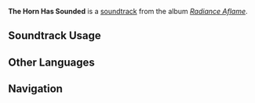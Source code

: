 {{Stub}}
{{Soundtrack Infobox
|image          = Radiance Aflame.png
|album          = Radiance Aflame
|disc           = 1
|number         = 09
|featured       = 
|featured2      = 
|featured3      = 
|featured_disc  = 
|featured_disc2 = 
|featured_disc3 = 
|youtube_id     = 
|spotify_id     = 0IHAi7VUsEvejyjEHvDm13
|previous       = A Flicker in the Quiet
|next           = Skyfire Circlet (Soundtrack)
}}
'''The Horn Has Sounded''' is a [[soundtrack]] from the album ''[[Radiance Aflame]]''.

==Soundtrack Usage==
{{Soundtrack Usage
|location = Grand Wrestling Grounds
|quest = 
|domain = 
|eventgameplay = 
|special_displayed = 
|special = 
|teapot = 
|mediaoriginal = 
}}
<!--
==Other Arrangements==
{{Files by Category Gallery|Media Using an Unreleased Arrangement of {{subst:#titleparts:{{subst:PAGENAME}}}} Soundtrack}}
-->
<!--
==Production Credits==
{| class="wikitable"
! Position
! Staff<ref>NetEase Cloud Music: [https://music.163.com/#/song?id=NUMBER TITLE {{zh|}}]</ref>
|-
!
| ({{zh|}})
|}
|}
-->
<!--
==Gallery==
<gallery>
</gallery>
-->

==Other Languages==
{{Other Languages
|en       = The Horn Has Sounded
|zhs      = 酣战之始
|zhs_rm   = 
|zht      = 
|zht_rm   = 
|zh_tl    = 
|ja       = 激戦の始まり
|ja_rm    = 
|ja_tl    = 
}}
<!--
==References==
{{Reflist}}
-->

==Navigation==
{{Soundtrack Navbox|Radiance Aflame}}